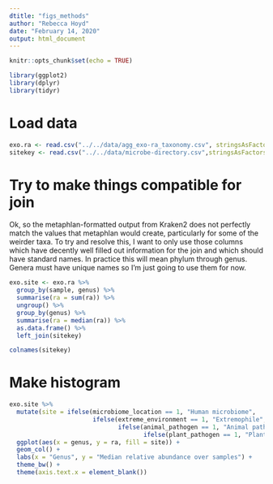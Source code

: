 ```yaml
---
dtitle: "figs_methods"
author: "Rebecca Hoyd"
date: "February 14, 2020"
output: html_document
---
```


```r
knitr::opts_chunk$set(echo = TRUE)

library(ggplot2)
library(dplyr)
library(tidyr)
```

# Load data

```r
exo.ra <- read.csv("../../data/agg_exo-ra_taxonomy.csv", stringsAsFactors = F)
sitekey <- read.csv("../../data/microbe-directory.csv",stringsAsFactors = F)
```

# Try to make things compatible for join

Ok, so the metaphlan-formatted output from Kraken2 does not perfectly match the values that metaphlan would create, particularly for some of the weirder taxa. To try and resolve this, I want to only use those columns which have decently well filled out information for the join and which should have standard names. In practice this will mean phylum through genus. Genera must have unique names so I'm just going to use them for now.


```r
exo.site <- exo.ra %>%
  group_by(sample, genus) %>%
  summarise(ra = sum(ra)) %>%
  ungroup() %>%
  group_by(genus) %>%
  summarise(ra = median(ra)) %>%
  as.data.frame() %>%
  left_join(sitekey)
```


```r
colnames(sitekey)
```
# Make histogram

```r
exo.site %>%
  mutate(site = ifelse(microbiome_location == 1, "Human microbiome",
                       ifelse(extreme_environment == 1, "Extremophile",
                              ifelse(animal_pathogen == 1, "Animal pathogen",
                                     ifelse(plant_pathogen == 1, "Plant pathogen", NA))))) %>%
  ggplot(aes(x = genus, y = ra, fill = site)) +
  geom_col() +
  labs(x = "Genus", y = "Median relative abundance over samples") +
  theme_bw() +
  theme(axis.text.x = element_blank())
```